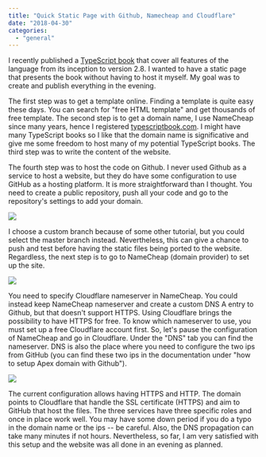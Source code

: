 ```yaml
---
title: "Quick Static Page with Github, Namecheap and Cloudflare"
date: "2018-04-30"
categories: 
  - "general"
---
```


I recently published a [TypeScript book](https://typescriptbook.com/) that cover all features of the language from its inception to version 2.8. I wanted to have a static page that presents the book without having to host it myself. My goal was to create and publish everything in the evening.

The first step was to get a template online. Finding a template is quite easy these days. You can search for "free HTML template" and get thousands of free template. The second step is to get a domain name, I use NameCheap since many years, hence I registered [typescriptbook.com](https://typescriptbook.com/). I might have many TypeScript books so I like that the domain name is significative and give me some freedom to host many of my potential TypeScript books. The third step was to write the content of the website.

The fourth step was to host the code on Github. I never used Github as a service to host a website, but they do have some configuration to use GitHub as a hosting platform. It is more straightforward than I thought. You need to create a public repository, push all your code and go to the repository's settings to add your domain.

![](images/TypeScriptBookGitHubSetting.png)

I choose a custom branch because of some other tutorial, but you could select the master branch instead. Nevertheless, this can give a chance to push and test before having the static files being ported to the website. Regardless, the next step is to go to NameCheap (domain provider) to set up the site.

![](images/namecheapsettings.png)

You need to specify Cloudflare nameserver in NameCheap. You could instead keep NameCheap nameserver and create a custom DNS A entry to Github, but that doesn't support HTTPS. Using Cloudflare brings the possibility to have HTTPS for free. To know which nameserver to use, you must set up a free Cloudflare account first. So, let's pause the configuration of NameCheap and go in Cloudflare. Under the "DNS" tab you can find the nameserver. DNS is also the place where you need to configure the two ips from GitHub (you can find these two ips in the documentation under "how to setup Apex domain with Github").

![](images/CloudFlareSettings.png)

The current configuration allows having HTTPS and HTTP. The domain points to Cloudflare that handle the SSL certificate (HTTPS) and aim to GitHub that host the files. The three services have three specific roles and once in place work well. You may have some down period if you do a typo in the domain name or the ips -- be careful. Also, the DNS propagation can take many minutes if not hours. Nevertheless, so far, I am very satisfied with this setup and the website was all done in an evening as planned.
